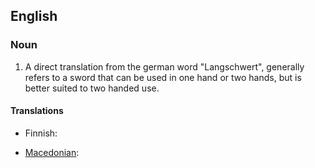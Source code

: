 ==English==
{{wikipedia}}

===Noun===
{{en-noun}}

#A direct translation from the german word "Langschwert", generally refers to a sword that can be used in one hand or two hands, but is better suited to two handed use.

====Translations====
{{trans-top|a kind of sword}}
* Finnish: {{t-|fi|pitkämiekka}}
{{trans-mid}}
* [[Macedonian]]: {{t|mk|долг меч|m|tr=dolg meč|sc=Cyrl|xs=Macedonian}}
{{trans-bottom}}